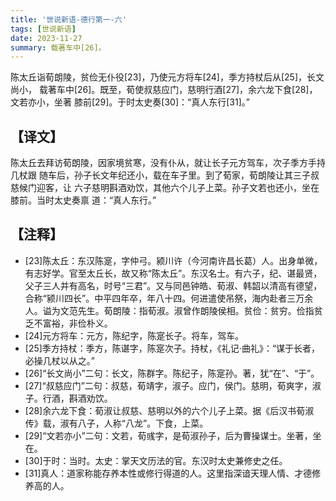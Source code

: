 ```yaml
---
title: '世说新语-德行第一-六'
tags: [世说新语]
date: 2023-11-27
summary: 载著车中[26]。
---
```


陈太丘诣荀朗陵，贫俭无仆役[23]，乃使元方将车[24]，季方持杖后从[25]，长文尚小，
载著车中[26]。既至，荀使叔慈应门，慈明行酒[27]，余六龙下食[28]，文若亦小，坐著
膝前[29]。于时太史奏[30]：“真人东行[31]。”

## 【译文】

陈太丘去拜访荀朗陵，因家境贫寒，没有仆从，就让长子元方驾车，次子季方手持几杖跟
随车后，孙子长文年纪还小，载在车子里。到了荀家，荀朗陵让其三子叔慈候门迎客，让
六子慈明斟酒劝饮，其他六个儿子上菜。孙子文若也还小，坐在膝前。当时太史奏禀
道：“真人东行。”

## 【注释】

- [23]陈太丘：东汉陈寔，字仲弓。颍川许（今河南许昌长葛）人。出身单微，有志好学。官至太丘长，故又称“陈太丘”。东汉名士。有六子，纪、谌最贤，父子三人并有高名，时号“三君”。又与同邑钟皓、荀淑、韩韶以清高有德望，合称“颍川四长”。中平四年卒，年八十四。何进遣使吊祭，海内赴者三万余人。谥为文范先生。荀朗陵：指荀淑。淑曾作朗陵侯相。贫俭：贫穷。俭指贫乏不富裕，非俭朴义。
- [24]元方将车：元方，陈纪字，陈寔长子。将车，驾车。
- [25]季方持杖：季方，陈谌字，陈寔次子。持杖，《礼记·曲礼》：“谋于长者，必操几杖以从之。”
- [26]“长文尚小”二句：长文，陈群字。陈纪子，陈寔孙。著，犹“在”、“于”。
- [27]“叔慈应门”二句：叔慈，荀靖字，淑子。应门，侯门。慈明，荀爽字，淑子。行酒，斟酒劝饮。
- [28]余六龙下食：荀淑让叔慈、慈明以外的六个儿子上菜。据《后汉书荀淑传》载，淑有八子，人称“八龙”。下食，上菜。
- [29]“文若亦小”二句：文若，荀彧字，是荀淑孙子，后为曹操谋士。坐著，坐在。
- [30]于时：当时。太史：掌天文历法的官。东汉时太史兼修史之任。
- [31]真人：道家称能存养本性或修行得道的人。这里指深谙天理人情、才德修养高的人。